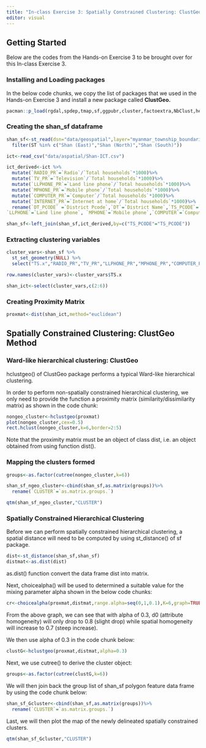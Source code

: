 ```yaml
---
title: "In-class Exercise 3: Spatially Constrained Clustering: ClustGeo Method"
editor: visual
---
```


## Getting Started

Below are the codes from the Hands-on Exercise 3 to be brought over for this In-class Exercise 3.

### Installing and Loading packages

In the below code chunks, we copy the list of packages that we used in the Hands-on Exercise 3 and install a new package called **ClustGeo.**

```r
pacman::p_load(rgdal,spdep,tmap,sf,ggpubr,cluster,factoextra,NbClust,heatmaply,corrplot,psych,tidyverse,ClustGeo)
```

### Creating the shan_sf dataframe

```r
shan_sf<-st_read(dsn="data/geospatial",layer="myanmar_township_boundaries")%>%
  filter(ST %in% c("Shan (East)","Shan (North)","Shan (South)"))

```

```r
ict<-read_csv("data/aspatial/Shan-ICT.csv")
```

```r
ict_derived<-ict %>%
  mutate(`RADIO_PR`=`Radio`/`Total households`*1000)%>%
  mutate(`TV_PR`=`Television`/`Total households`*1000)%>%
  mutate(`LLPHONE_PR`=`Land line phone`/`Total households`*1000)%>%
  mutate(`MPHONE_PR`=`Mobile phone`/`Total households`*1000)%>%
  mutate(`COMPUTER_PR`=`Computer`/`Total households`*1000)%>%
  mutate(`INTERNET_PR`=`Internet at home`/`Total households`*1000)%>%
  rename(`DT_PCODE` =`District Pcode`,`DT`=`District Name`,`TS_PCODE`=`Township Pcode`, `TS`=`Township Name`,`TT_HOUSEHOLDS`=`Total households`,`RADIO`=`Radio`, `TV`=`Television`, 
`LLPHONE`=`Land line phone`, `MPHONE`=`Mobile phone`,`COMPUTER`=`Computer`, `INTERNET`=`Internet at home`)
```

```r
shan_sf<-left_join(shan_sf,ict_derived,by=c("TS_PCODE"="TS_PCODE"))
```

### Extracting clustering variables

```r
cluster_vars<-shan_sf %>%
  st_set_geometry(NULL) %>%
  select("TS.x","RADIO_PR","TV_PR","LLPHONE_PR","MPHONE_PR","COMPUTER_PR")
```

```r
row.names(cluster_vars)<-cluster_vars$TS.x
```

```r
shan_ict<-select(cluster_vars,c(2:6))
```

### Creating Proximity Matrix

```r
proxmat<-dist(shan_ict,method="euclidean")
```

## Spatially Constrained Clustering: ClustGeo Method

### Ward-like hierarchical clustering: ClustGeo

hclustgeo() of ClustGeo package performs a typical Ward-like hierarchical clustering.

In order to perform non-spatially constrained hierarchical clustering, we only need to provide the function a proximity matrix (similarity/dissimilarity matrix) as shown in the code chunk:

```r
nongeo_cluster<-hclustgeo(proxmat)
plot(nongeo_cluster,cex=0.5)
rect.hclust(nongeo_cluster,k=6,border=2:5)
```

Note that the proximity matrix must be an object of class dist, i.e. an object obtained from using function dist().

### Mapping the clusters formed

```r
groups<-as.factor(cutree(nongeo_cluster,k=6))
```

```r
shan_sf_ngeo_cluster<-cbind(shan_sf,as.matrix(groups))%>%
  rename(`CLUSTER`=`as.matrix.groups.`)
```

```r
qtm(shan_sf_ngeo_cluster,"CLUSTER")
```

### Spatially Constrained Hierarchical Clustering

Before we can perform spatially constrained hierarchical clustering, a spatial distance will need to be computed by using st_distance() of sf package.

```r
dist<-st_distance(shan_sf,shan_sf)
distmat<-as.dist(dist)
```

as.dist() function convert the data frame dist into matrix.

Next, choicealpha() will be used to determined a suitable value for the mixing parameter alpha shown in the below code chunks:

```r
cr<-choicealpha(proxmat,distmat,range.alpha=seq(0,1,0.1),K=6,graph=TRUE)
```

From the above graph, we can see that with alpha of 0.3, d0 (attribute homogeneity) will only drop to 0.8 (slight drop) while spatial homogeneity will increase to 0.7 (steep increase).

We then use alpha of 0.3 in the code chunk below:

```r
clustG<-hclustgeo(proxmat,distmat,alpha=0.3)
```

Next, we use cutree() to derive the cluster object:

```r
groups<-as.factor(cutree(clustG,k=6))
```

We will then join back the group list of shan_sf polygon feature data frame by using the code chunk below:

```r
shan_sf_Gcluster<-cbind(shan_sf,as.matrix(groups))%>%
  rename(`CLUSTER`=`as.matrix.groups.`)
```

Last, we will then plot the map of the newly delineated spatially constrained clusters.

```r
qtm(shan_sf_Gcluster,"CLUSTER")
```

